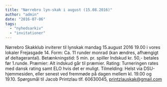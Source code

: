 ```yaml
---
title: "Nørrebro lyn-skak i august (15.08.2016)"
author: "admin"
date: "2016-07-06"
tags: 
  - "nyhedsarkiv"
  - "invitationer"
---
```


Nørrebro Skakklub inviterer til lynskak mandag 15.august 2016 19.00 i vores lokaler Frejasgade 14. Form: Ca. 11 runder monrad (kan ændres, afhængigt af deltagerantal). Betænkningstid: 5 min. pr. spiller Indskud kr. 50,- betales før 1.runde. Præmier: Alt indskud går til præmier. Rating: Turneringen rates med dansk rating samt ELO hvis det er muligt. Tilmelding: Helst via DSU-hjemmesiden, eller senest ved fremmøde på dagen mellem kl. 19.00 og 19.10. Spørgsmål til Jacob Printzlau tlf. 60630045, printzlauskak@gmail.com
